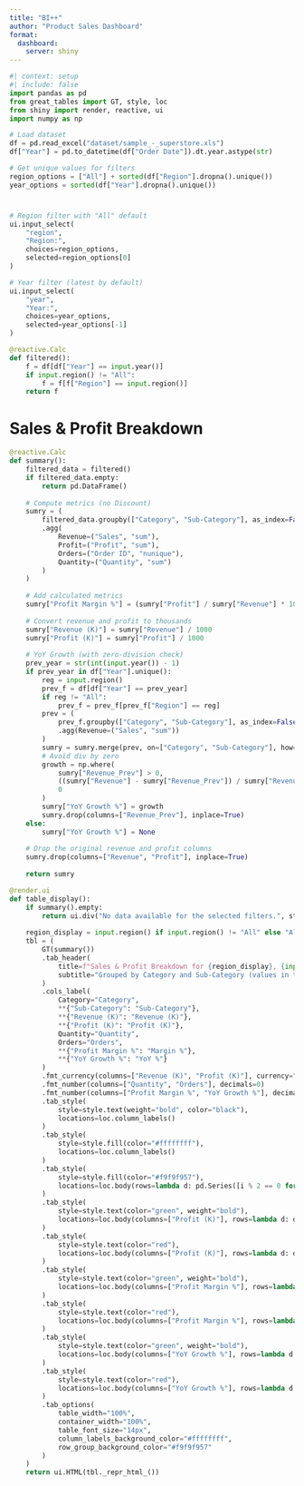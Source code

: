 ```yaml
---
title: "BI++"
author: "Product Sales Dashboard"
format: 
  dashboard:
    server: shiny
---
```




```python
#| context: setup
#| include: false
import pandas as pd
from great_tables import GT, style, loc
from shiny import render, reactive, ui
import numpy as np

# Load dataset
df = pd.read_excel("dataset/sample_-_superstore.xls")
df["Year"] = pd.to_datetime(df["Order Date"]).dt.year.astype(str)

# Get unique values for filters
region_options = ["All"] + sorted(df["Region"].dropna().unique())
year_options = sorted(df["Year"].dropna().unique())
```

# {.sidebar}
```python
# Region filter with "All" default
ui.input_select(
    "region", 
    "Region:", 
    choices=region_options, 
    selected=region_options[0]
)

# Year filter (latest by default)
ui.input_select(
    "year", 
    "Year:", 
    choices=year_options, 
    selected=year_options[-1]
)

@reactive.Calc
def filtered():
    f = df[df["Year"] == input.year()]
    if input.region() != "All":
        f = f[f["Region"] == input.region()]
    return f
```

# Sales & Profit Breakdown
```python
@reactive.Calc
def summary():
    filtered_data = filtered()
    if filtered_data.empty:
        return pd.DataFrame()
    
    # Compute metrics (no Discount)
    sumry = (
        filtered_data.groupby(["Category", "Sub-Category"], as_index=False)
        .agg(
            Revenue=("Sales", "sum"),
            Profit=("Profit", "sum"),
            Orders=("Order ID", "nunique"),
            Quantity=("Quantity", "sum")
        )
    )
    
    # Add calculated metrics
    sumry["Profit Margin %"] = (sumry["Profit"] / sumry["Revenue"] * 100).round(1)
    
    # Convert revenue and profit to thousands
    sumry["Revenue (K)"] = sumry["Revenue"] / 1000
    sumry["Profit (K)"] = sumry["Profit"] / 1000
    
    # YoY Growth (with zero-division check)
    prev_year = str(int(input.year()) - 1)
    if prev_year in df["Year"].unique():
        reg = input.region()
        prev_f = df[df["Year"] == prev_year]
        if reg != "All":
            prev_f = prev_f[prev_f["Region"] == reg]
        prev = (
            prev_f.groupby(["Category", "Sub-Category"], as_index=False)
            .agg(Revenue=("Sales", "sum"))
        )
        sumry = sumry.merge(prev, on=["Category", "Sub-Category"], how="left", suffixes=("", "_Prev"))
        # Avoid div by zero
        growth = np.where(
            sumry["Revenue_Prev"] > 0,
            ((sumry["Revenue"] - sumry["Revenue_Prev"]) / sumry["Revenue_Prev"] * 100).round(1),
            0
        )
        sumry["YoY Growth %"] = growth
        sumry.drop(columns=["Revenue_Prev"], inplace=True)
    else:
        sumry["YoY Growth %"] = None
    
    # Drop the original revenue and profit columns
    sumry.drop(columns=["Revenue", "Profit"], inplace=True)
    
    return sumry

@render.ui
def table_display():
    if summary().empty:
        return ui.div("No data available for the selected filters.", style="text-align: center; padding: 20px; font-size: 16px;")
    
    region_display = input.region() if input.region() != "All" else "All Regions"
    tbl = (
        GT(summary())
        .tab_header(
            title=f"Sales & Profit Breakdown for {region_display}, {input.year()}",
            subtitle="Grouped by Category and Sub-Category (values in thousands)"
        )
        .cols_label(
            Category="Category",
            **{"Sub-Category": "Sub-Category"},
            **{"Revenue (K)": "Revenue (K)"},
            **{"Profit (K)": "Profit (K)"},
            Quantity="Quantity",
            Orders="Orders",
            **{"Profit Margin %": "Margin %"},
            **{"YoY Growth %": "YoY %"}
        )
        .fmt_currency(columns=["Revenue (K)", "Profit (K)"], currency="USD", decimals=1)
        .fmt_number(columns=["Quantity", "Orders"], decimals=0)
        .fmt_number(columns=["Profit Margin %", "YoY Growth %"], decimals=1)
        .tab_style(
            style=style.text(weight="bold", color="black"),
            locations=loc.column_labels()
        )
        .tab_style(
            style=style.fill(color="#ffffffff"),
            locations=loc.column_labels()
        )
        .tab_style(
            style=style.fill(color="#f9f9f957"),
            locations=loc.body(rows=lambda d: pd.Series([i % 2 == 0 for i in range(len(d))]))
        )
        .tab_style(
            style=style.text(color="green", weight="bold"),
            locations=loc.body(columns=["Profit (K)"], rows=lambda d: d["Profit (K)"] > 0)
        )
        .tab_style(
            style=style.text(color="red"),
            locations=loc.body(columns=["Profit (K)"], rows=lambda d: d["Profit (K)"] < 0)
        )
        .tab_style(
            style=style.text(color="green", weight="bold"),
            locations=loc.body(columns=["Profit Margin %"], rows=lambda d: d["Profit Margin %"] > 0)
        )
        .tab_style(
            style=style.text(color="red"),
            locations=loc.body(columns=["Profit Margin %"], rows=lambda d: d["Profit Margin %"] < 0)
        )
        .tab_style(
            style=style.text(color="green", weight="bold"),
            locations=loc.body(columns=["YoY Growth %"], rows=lambda d: (d["YoY Growth %"] > 0) & (~d["YoY Growth %"].isna()))
        )
        .tab_style(
            style=style.text(color="red"),
            locations=loc.body(columns=["YoY Growth %"], rows=lambda d: (d["YoY Growth %"] < 0) & (~d["YoY Growth %"].isna()))
        )
        .tab_options(
            table_width="100%",
            container_width="100%",
            table_font_size="14px",
            column_labels_background_color="#ffffffff",
            row_group_background_color="#f9f9f957"
        )
    )
    return ui.HTML(tbl._repr_html_())
```